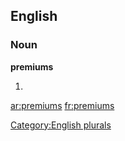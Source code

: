 
==English==

===Noun===
'''premiums'''

# {{plural of|[[premium]]}}

[[Category:English plurals]]

[[ar:premiums]]
[[fr:premiums]]